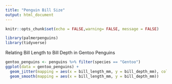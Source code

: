 ```yaml
---
title: "Penguin Bill Size"
output: html_document
---
```


```r
knitr::opts_chunk$set(echo = FALSE,warning= FALSE, message = FALSE)
```

```r
library(palmerpenguins)
library(tidyverse)
```


Relating Bill Length to Bill Depth in Gentoo Penguins
```r
gentoo_penguins <- penguins %>% filter(species == "Gentoo")
ggplot(data = gentoo_penguins) +
  geom_jitter(mapping = aes(x = bill_length_mm, y = bill_depth_mm), color = "blue")+
  geom_smooth(mapping = aes(x = bill_length_mm, y = bill_depth_mm))

```



